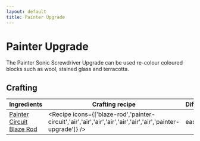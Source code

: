 ```yaml
---
layout: default
title: Painter Upgrade
---
```



Painter Upgrade
===================

The Painter Sonic Screwdriver Upgrade can be used re-colour coloured blocks such as wool, stained glass and terracotta.

## Crafting

| Ingredients | Crafting recipe | Difficulty |
| ----------- | --------------- | ------------- |
| [Painter Circuit](/items/painter-circuit)<br/>[Blaze Rod](https://minecraft.wiki/w/Blaze_Rod) | <Recipe icons={['blaze-rod','painter-circuit','air','air','air','air','air','air','air','painter-upgrade']} /> | easy |


